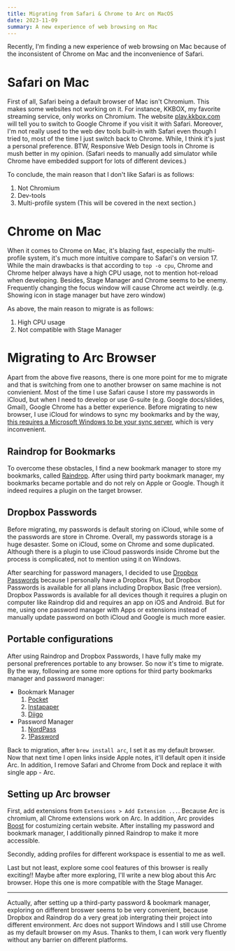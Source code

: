 ```yaml
---
title: Migrating from Safari & Chrome to Arc on MacOS
date: 2023-11-09
summary: A new experience of web browsing on Mac
---
```


Recently, I'm finding a new experience of web browsing on Mac because of the inconsistent of Chrome on Mac and the inconvenience of Safari.

# Safari on Mac

First of all, Safari being a default browser of Mac isn't Chromium. This makes some websites not working on it. For instance, KKBOX, my favorite streaming service, only works on Chromium.
The website [play.kkbox.com](https://play.kkbox.com) will tell you to switch to Google Chrome if you visit it with Safari.
Moreover, I'm not really used to the web dev tools built-in with Safari even though I tried to, most of the time I just switch back to Chrome.
While, I think it's just a personal preference. BTW, Responsive Web Design tools in Chrome is mush better in my opinion. (Safari needs to manually add simulator while Chrome have embedded support for lots of different devices.)

To conclude, the main reason that I don't like Safari is as follows:

1. Not Chromium
2. Dev-tools
3. Multi-profile system (This will be covered in the next section.)

# Chrome on Mac

When it comes to Chrome on Mac, it's blazing fast, especially the multi-profile system, it's much more intuitive compare to Safari's on version 17.
While the main drawbacks is that according to `top -o cpu`, Chrome and Chrome helper always have a high CPU usage, not to mention hot-reload when developing.
Besides, Stage Manager and Chrome seems to be enemy. Frequently changing the focus window will cause Chrome act weirdly. (e.g. Showing icon in stage manager but have zero window)

As above, the main reason to migrate is as follows:

1. High CPU usage
2. Not compatible with Stage Manager

# Migrating to Arc Browser

Apart from the above five reasons, there is one more point for me to migrate and that is switching from one to another browser on same machine is not convienient.
Most of the time I use Safari cause I store my passwords in iCloud, but when I need to develop or use G-suite (e.g. Google docs/slides, Gmail), Google Chrome has a better experience.
Before migrating to new browser, I use iCloud for windows to sync my bookmarks and by the way, [this requires a Microsoft Windows to be your sync server](https://www.reddit.com/r/browsers/comments/jjrtp6/sync_chrome_and_safari_bookmarks/?rdt=57209), which is very inconvenient.

## Raindrop for Bookmarks

To overcome these obstacles, I find a new bookmark manager to store my bookmarks, called [Raindrop](https://raindrop.io).
After using third party bookmark manager, my bookmarks became portable and do not rely on Apple or Google. Though it indeed requires a plugin on the target browser.

## Dropbox Passwords

Before migrating, my passwords is default storing on iCloud, while some of the passwords are store in Chrome.
Overall, my passwords storage is a huge desaster. Some on iCloud, some on Chrome and some duplicated.
Although there is a plugin to use iCloud passwords inside Chrome but the process is complicated, not to mention using it on Windows.

After searching for password managers, I decided to use [Dropbox Passwords](https://www.dropbox.com/zh_TW/features/security/passwords) because I personally have a Dropbox Plus, but Dropbox Passwords is available for all plans including Dropbox Basic (free version).
Dropbox Passwords is available for all devices though it requires a plugin on computer like Raindrop did and requires an app on iOS and Android.
But for me, using one password manager with Apps or extensions instead of manually update password on both iCloud and Google is much more easier.

## Portable configurations

After using Raindrop and Dropbox Passwords, I have fully make my personal prefrerences portable to any browser. So now it's time to migrate.
By the way, following are some more options for third party bookmarks manager and password manager:

- Bookmark Manager
  1. [Pocket](https://getpocket.com/)
  2. [Instapaper](https://www.instapaper.com/)
  3. [Diigo](https://www.diigo.com/)
- Password Manager
  1. [NordPass](https://nordpass.com/)
  2. [1Password](https://1password.com/)

Back to migration, after `brew install arc`, I set it as my default browser. Now that next time I open links inside Apple notes, it'll default open it inside Arc.
In addition, I remove Safari and Chrome from Dock and replace it with single app - Arc.

## Setting up Arc browser

First, add extensions from `Extensions > Add Extension ...`. Because Arc is chromium, all Chrome extensions work on Arc.
In addition, Arc provides [Boost](https://arc.net/boosts) for costumizing certain website.
After installing my password and bookmark manager, I additionally pinned Raindrop to make it more accessible.

Secondly, adding profiles for different workspace is essential to me as well.

Last but not least, explore some cool features of this browser is really exciting!! Maybe after more exploring, I'll write a new blog about this Arc browser.
Hope this one is more compatible with the Stage Manager.

---

Actually, after setting up a third-party password & bookmark manager, exploring on different broswer seems to be very convenient, because Dropbox and Raindrop do a very great job intergrating their project into different environment.
Arc does not support Windows and I still use Chrome as my default browser on my Asus. Thanks to them, I can work very fluently without any barrier on different platforms.
